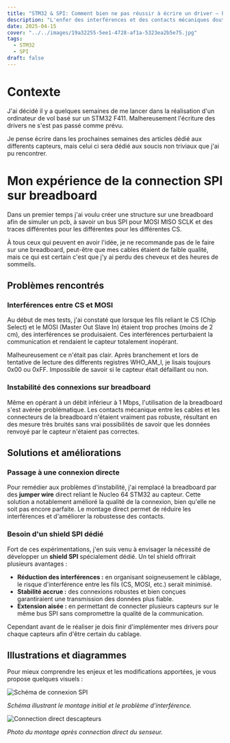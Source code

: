 ```yaml
---
title: "STM32 & SPI: Comment bien ne pas réussir à écrire un driver – Part 1"
description: "L'enfer des interférences et des contacts mécaniques douteux."
date: 2025-04-15
cover: "../../images/19a32255-5ee1-4728-af1a-5323ea2b5e75.jpg"
tags:
  - STM32
  - SPI
draft: false
---
```

# Contexte

J'ai décidé il y a quelques semaines de me lancer dans la réalisation d'un ordinateur de vol basé sur un STM32 F411. Malhereusement l'écriture des drivers ne s'est pas passé comme prévu.

Je pense écrire dans les prochaines semaines des articles dédié aux differents capteurs, mais celui ci sera dédié aux soucis non triviaux que j'ai pu rencontrer.

# Mon expérience de la connection SPI sur breadboard

Dans un premier temps j'ai voulu créer une structure sur une breadboard afin de simuler un pcb, à savoir un bus SPI pour MOSI MISO SCLK et des traces différentes pour les différentes pour les différentes CS.

À tous ceux qui peuvent en avoir l'idée, je ne recommande pas de le faire sur une breadboard, peut-être que mes cables étaient de faible qualité, mais ce qui est certain c'est que j'y ai perdu des cheveux et des heures de sommeils.

## Problèmes rencontrés

### Interférences entre CS et MOSI

Au début de mes tests, j'ai constaté que lorsque les fils reliant le CS (Chip Select) et le MOSI (Master Out Slave In) étaient trop proches (moins de 2 cm), des interférences se produisaient. Ces interférences perturbaient la communication et rendaient le capteur totalement inopérant. 

Malheureusement ce n'était pas clair. Après branchement et lors de tentative de lecture des differents registres WHO_AM_I, je lisais toujours 0x00 ou 0xFF. Impossible de savoir si le capteur était défaillant ou non. 


### Instabilité des connexions sur breadboard

Même en opérant à un débit inférieur à 1 Mbps, l'utilisation de la breadboard s'est avérée problématique. Les contacts mécanique entre les cables et les connecteurs de la breadboard n'étaient vraiment pas robuste, résultant en des mesure très bruités sans vrai possibilités de savoir que les données renvoyé par le capteur n'étaient pas correctes.

## Solutions et améliorations

### Passage à une connexion directe

Pour remédier aux problèmes d'instabilité, j'ai remplacé la breadboard par des **jumper wire** direct reliant le Nucleo 64 STM32 au capteur. Cette solution a notablement amélioré la qualité de la connexion, bien qu'elle ne soit pas encore parfaite. Le montage direct permet de réduire les interférences et d'améliorer la robustesse des contacts.

### Besoin d'un shield SPI dédié

Fort de ces expérimentations, j'en suis venu à envisager la nécessité de développer un **shield SPI** spécialement dédié. Un tel shield offrirait plusieurs avantages :
- **Réduction des interférences :** en organisant soigneusement le câblage, le risque d'interférence entre les fils (CS, MOSI, etc.) serait minimisé.
- **Stabilité accrue :** des connexions robustes et bien conçues garantiraient une transmission des données plus fiable.
- **Extension aisée :** en permettant de connecter plusieurs capteurs sur le même bus SPI sans compromettre la qualité de la communication.

Cependant avant de le réaliser je dois finir d'implémenter mes drivers pour chaque capteurs afin d'être certain du cablage.

## Illustrations et diagrammes

Pour mieux comprendre les enjeux et les modifications apportées, je vous propose quelques visuels :

![Schéma de connexion SPI](../../images/breadboard-sensor.jpg)

*Schéma illustrant le montage initial et le problème d'interférence.*

![Connection direct descapteurs](../../images/direct-connection-sensor.jpg)

*Photo du montage après connection direct du senseur.*



